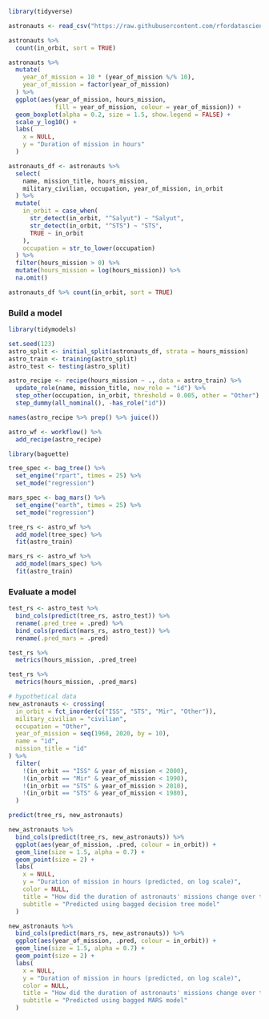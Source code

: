 ```r
library(tidyverse)

astronauts <- read_csv("https://raw.githubusercontent.com/rfordatascience/tidytuesday/master/data/2020/2020-07-14/astronauts.csv")

astronauts %>%
  count(in_orbit, sort = TRUE)
```

```r
astronauts %>% 
  mutate(
    year_of_mission = 10 * (year_of_mission %/% 10),
    year_of_mission = factor(year_of_mission)
  ) %>% 
  ggplot(aes(year_of_mission, hours_mission, 
             fill = year_of_mission, colour = year_of_mission)) +
  geom_boxplot(alpha = 0.2, size = 1.5, show.legend = FALSE) +
  scale_y_log10() +
  labs(
    x = NULL,
    y = "Duration of mission in hours"
  )
```

```r
astronauts_df <- astronauts %>% 
  select(
    name, mission_title, hours_mission,
    military_civilian, occupation, year_of_mission, in_orbit
  ) %>% 
  mutate(
    in_orbit = case_when(
      str_detect(in_orbit, "^Salyut") ~ "Salyut",
      str_detect(in_orbit, "^STS") ~ "STS",
      TRUE ~ in_orbit
    ),
    occupation = str_to_lower(occupation)
  ) %>% 
  filter(hours_mission > 0) %>% 
  mutate(hours_mission = log(hours_mission)) %>% 
  na.omit()

astronauts_df %>% count(in_orbit, sort = TRUE)
```
### Build a model
```r
library(tidymodels)

set.seed(123)
astro_split <- initial_split(astronauts_df, strata = hours_mission)
astro_train <- training(astro_split)
astro_test <- testing(astro_split)
```

```r
astro_recipe <- recipe(hours_mission ~ ., data = astro_train) %>% 
  update_role(name, mission_title, new_role = "id") %>% 
  step_other(occupation, in_orbit, threshold = 0.005, other = "Other") %>% 
  step_dummy(all_nominal(), -has_role("id"))

names(astro_recipe %>% prep() %>% juice())
```

```r
astro_wf <- workflow() %>% 
  add_recipe(astro_recipe)
```

```r
library(baguette)

tree_spec <- bag_tree() %>% 
  set_engine("rpart", times = 25) %>% 
  set_mode("regression")

mars_spec <- bag_mars() %>% 
  set_engine("earth", times = 25) %>% 
  set_mode("regression")
```

```r
tree_rs <- astro_wf %>% 
  add_model(tree_spec) %>% 
  fit(astro_train)

mars_rs <- astro_wf %>% 
  add_model(mars_spec) %>% 
  fit(astro_train)
```
### Evaluate a model
```r
test_rs <- astro_test %>% 
  bind_cols(predict(tree_rs, astro_test)) %>% 
  rename(.pred_tree = .pred) %>% 
  bind_cols(predict(mars_rs, astro_test)) %>% 
  rename(.pred_mars = .pred)
```

```r
test_rs %>% 
  metrics(hours_mission, .pred_tree)

test_rs %>% 
  metrics(hours_mission, .pred_mars)
```

```r
# hypothetical data
new_astronauts <- crossing(
  in_orbit = fct_inorder(c("ISS", "STS", "Mir", "Other")),
  military_civilian = "civilian",
  occupation = "Other",
  year_of_mission = seq(1960, 2020, by = 10),
  name = "id",
  mission_title = "id"
) %>% 
  filter(
    !(in_orbit == "ISS" & year_of_mission < 2000),
    !(in_orbit == "Mir" & year_of_mission < 1990),
    !(in_orbit == "STS" & year_of_mission > 2010),
    !(in_orbit == "STS" & year_of_mission < 1980),
  )

predict(tree_rs, new_astronauts)
```

```r
new_astronauts %>% 
  bind_cols(predict(tree_rs, new_astronauts)) %>% 
  ggplot(aes(year_of_mission, .pred, colour = in_orbit)) +
  geom_line(size = 1.5, alpha = 0.7) +
  geom_point(size = 2) +
  labs(
    x = NULL,
    y = "Duration of mission in hours (predicted, on log scale)",
    color = NULL,
    title = "How did the duration of astronauts' missions change over time?",
    subtitle = "Predicted using bagged decision tree model"
  )
```

```r
new_astronauts %>% 
  bind_cols(predict(mars_rs, new_astronauts)) %>% 
  ggplot(aes(year_of_mission, .pred, colour = in_orbit)) +
  geom_line(size = 1.5, alpha = 0.7) +
  geom_point(size = 2) +
  labs(
    x = NULL,
    y = "Duration of mission in hours (predicted, on log scale)",
    color = NULL,
    title = "How did the duration of astronauts' missions change over time?",
    subtitle = "Predicted using bagged MARS model"
  )
```

















